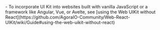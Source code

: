 <PlatformWrapper platform="electron">
- To incorporate UI Kit into websites built with vanilla JavaScript or a framework like Angular,
  Vue, or Avelte, see [using the Web UIKit without
  React](https://github.com/AgoraIO-Community/Web-React-UIKit/wiki/Guide#using-the-web-uikit-without-react)

</PlatformWrapper>
